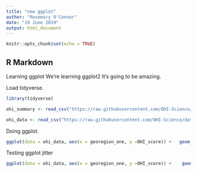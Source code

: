 ```yaml
---
title: "new ggplot"
author: "Rosemary O'Connor"
date: "19 June 2019"
output: html_document
---
```


```r
knitr::opts_chunk$set(echo = TRUE)
```

## R Markdown

Learning ggplot
We're learning ggplot2 It's going to be amazing.

Load tidyverse.

```r
library(tidyverse)

ohi_summary <- read_csv("https://raw.githubusercontent.com/OHI-Science/data-science-training/master/data/OHI_scores_georegion_summary.csv")

ohi_data <- read_csv("https://raw.githubusercontent.com/OHI-Science/data-science-training/master/data/OHI_global_data.csv")

```
 Doing ggplot.
 
```r
ggplot(data = ohi_data, aes(x = georegion_one, y =OHI_score)) +   geom_point()

```
Testing ggplot jitter

```r
ggplot(data = ohi_data, aes(x = georegion_one, y =OHI_score)) +    geom_jitter(width=0.2) # the width argument describes how much scatter to add
```

